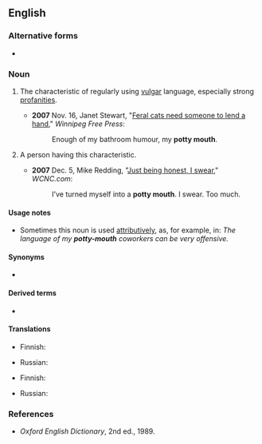 {{also|pottymouth}}
==English==

===Alternative forms===
* {{l|en|pottymouth}}

===Noun===
{{en-noun}}

# {{lb|en|idiomatic|euphemistic}} The characteristic of regularly using [[vulgar]] language, especially strong [[profanity|profanities]].
#* '''2007''' Nov. 16, Janet Stewart, "[http://web.archive.org/web/20070709062645/http://www.winnipegfreepress.com/subscriber/columnists/top3/story/4078108p-4678152c.html Feral cats need someone to lend a hand]," ''Winnipeg Free Press'':
#*: Enough of my bathroom humour, my '''potty mouth'''.
# {{lb|en|idiomatic}} A person having this characteristic.
#* '''2007''' Dec. 5, Mike Redding, "[http://www.wcnc.com/traveler/stories/wcnc-120407-al-journal.68ef72fb.html Just being honest, I swear]," ''WCNC.com'':
#*: I’ve turned myself into a '''potty mouth'''. I swear. Too much.

====Usage notes====
* Sometimes this noun is used [[attributive]]ly, as, for example, in: ''The language of my '''potty-mouth''' coworkers can be very offensive.''

====Synonyms====
* {{l|en|guttermouth}}

====Derived terms====
* {{l|en|potty-mouthed}}

====Translations====
{{trans-top|characteristic}}
* Finnish: {{t+|fi|rääväsuisuus}}
{{trans-mid}}
* Russian: {{t|ru|гря́зный рот}}
{{trans-bottom}}

{{trans-top|person}}
* Finnish: {{t+|fi|rääväsuu}}
{{trans-mid}}
* Russian: {{t+|ru|сквернослов}}
{{trans-bottom}}

===References===
* ''Oxford English Dictionary'', 2nd ed., 1989.